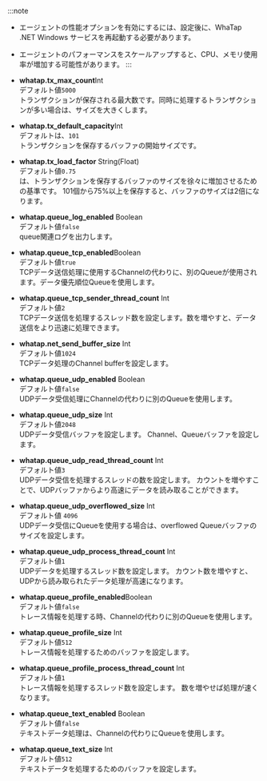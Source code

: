 :::note

-   エージェントの性能オプションを有効にするには、設定後に、WhaTap .NET Windows サービスを再起動する必要があります。

-   エージェントのパフォーマンスをスケールアップすると、CPU、メモリ使用率が増加する可能性があります。
    :::

-   **whatap.tx_max_count**<span class='type'>Int</span><br/>
    デフォルト値`5000`<br/>トランザクションが保存される最大数です。同時に処理するトランザクションが多い場合は、サイズを大きくします。

-   **whatap.tx_default_capacity**<span class='type'>Int</span><br/>
    デフォルトは、`101`<br/>トランザクションを保存するバッファの開始サイズです。

-   **whatap.tx_load_factor** <span class='type'>String(Float)</span><br/>
    デフォルト値`0.75`<br/>は、トランザクションを保存するバッファのサイズを徐々に増加させるための基準です。 101個から75%以上を保存すると、バッファのサイズは2倍になります。                          

-   **whatap.queue_log_enabled** <span class='type'>Boolean</span><br/>
    デフォルト値`false`<br/>queue関連ログを出力します。

-   **whatap.queue_tcp_enabled**<span class='type'>Boolean</span><br/>デフォルト値`true`<br/>
    TCPデータ送信処理に使用するChannelの代わりに、別のQueueが使用されます。データ優先順位Queueを使用します。

-   **whatap.queue_tcp_sender_thread_count** <span class='type'>Int</span><br/>デフォルト値`2`<br/> 
    TCPデータ送信を処理するスレッド数を設定します。数を増やすと、データ送信をより迅速に処理できます。 

-   **whatap.net_send_buffer_size** <span class='type'>Int</span><br/>デフォルト値`1024`<br/> 
    TCPデータ処理のChannel bufferを設定します。

-   **whatap.queue_udp_enabled** <span class='type'>Boolean</span><br/>デフォルト値`false`<br/> 
    UDPデータ受信処理にChannelの代わりに別のQueueを使用します。

-   **whatap.queue_udp_size** <span class='type'>Int</span><br/>デフォルト値`2048`<br/> 
    UDPデータ受信バッファを設定します。 Channel、Queueバッファを設定します。 

-   **whatap.queue_udp_read_thread_count** <span class='type'>Int</span><br/>デフォルト値`3`<br/> 
    UDPデータ受信を処理するスレッドの数を設定します。 カウントを増やすことで、UDPバッファからより高速にデータを読み取ることができます。 

-   **whatap.queue_udp_overflowed_size** <span class='type'>Int</span><br/>デフォルト値 `4096`<br/> 
    UDPデータ受信にQueueを使用する場合は、overflowed Queueバッファのサイズを設定します。

-   **whatap.queue_udp_process_thread_count** <span class='type'>Int</span><br/>デフォルト値`1`<br/> 
    UDPデータを処理するスレッド数を設定します。 カウント数を増やすと、UDPから読み取られたデータ処理が高速になります。

-   **whatap.queue_profile_enabled**<span class='type'>Boolean</span><br/>デフォルト値`false`<br/>
    トレース情報を処理する時、Channelの代わりに別のQueueを使用します。

-   **whatap.queue_profile_size** <span class='type'>Int</span><br/>デフォルト値`512`<br/> 
    トレース情報を処理するためのバッファを設定します。

-   **whatap.queue_profile_process_thread_count** <span class='type'>Int</span><br/>デフォルト値`1`<br/> 
    トレース情報を処理するスレッド数を設定します。 数を増やせば処理が速くなります。

-   **whatap.queue_text_enabled** <span class='type'>Boolean</span><br/>デフォルト値`false`<br/> 
    テキストデータ処理は、Channelの代わりにQueueを使用します。

-   **whatap.queue_text_size** <span class='type'>Int</span><br/>デフォルト値`512`<br/> 
    テキストデータを処理するためのバッファを設定します。
